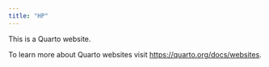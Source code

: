 ```yaml
---
title: "HP"
---
```


This is a Quarto website.

To learn more about Quarto websites visit <https://quarto.org/docs/websites>.
